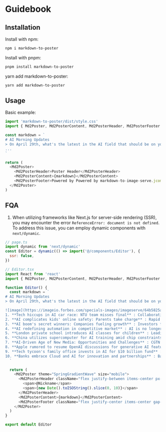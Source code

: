 # Guidebook

## Installation

Install with npm:

```bash
npm i markdown-to-poster
```

Install with pnpm:

```bash
pnpm install markdown-to-poster
```

yarn add markdown-to-poster:

```bash
yarn add markdown-to-poster
```

## Usage

Basic example:

```javascript
import 'markdown-to-poster/dist/style.css'
import { Md2Poster, Md2PosterContent, Md2PosterHeader, Md2PosterFooter } from 'markdown-to-poster'

const markdown = `
# AI Morning Updates
> On April 29th, what's the latest in the AI field that should be on your radar?
...
`

return (
  <Md2Poster>
    <Md2PosterHeader>Poster Header</Md2PosterHeader>
    <Md2PosterContent>{markdown}</Md2PosterContent>
    <Md2PosterFooter>Powered by Powered by markdown-to-image-serve.jcommon.top</Md2PosterFooter>
  </Md2Poster>
)
```

## FQA

1. When utilizing frameworks like Next.js for server-side rendering (SSR), you may encounter the error `ReferenceError: document is not defined`. To address this issue, you can employ dynamic components with `next/dynamic`.

```javascript
// page.ts
import dynamic from 'next/dynamic'
const Editor = dynamic(() => import('@/components/Editor'), {
  ssr: false,
})
```

```javascript
// Editor.tsx
import React from 'react'
import { Md2Poster, Md2PosterContent, Md2PosterHeader, Md2PosterFooter } from 'markdown-to-poster'

function Editor() {
  const markdown = `
# AI Morning Updates
> On April 29th, what's the latest in the AI field that should be on your radar?

![image](https://imageio.forbes.com/specials-images/imageserve/64b5825a5b9b4d3225e9bd15/artificial-intelligence--ai/960x0.jpg?format=jpg&width=1440)
1. **Tech hiccups in AI car race: NTU team misses final** : Collaboration with UAE tech group faces technical challenges in international AI car race.
2. **AI complicates kids' online safety: Parents take charge** : Rapid AI evolution poses challenges, prompting parents to take active measures for children's safety.
3. **AI boom's secret winners: Companies fueling growth** : Investors find unique opportunities in stock market's AI boom, with certain companies driving progress.
4. **AI redefining automation in competitive market** : AI is no longer just a buzzword, as companies across industries deploy it for competitive edge.
5. **London private school introduces AI classes for children** : Leading school in London introduces AI lessons to help children adapt to evolving technology landscape.
6. **China utilizes supercomputer for AI training amid chip constraints** : Progress in leveraging supercomputers and domestic AI chips for training large language models in China.
7. **AI-Driven Age of New Media: Opportunities and Challenges** : CGTN panel discusses opportunities and challenges in the AI-driven age of new media.
8. **Apple rumored to resume OpenAI discussions for generative AI features** : Speculations suggest Apple may collaborate with OpenAI for generative AI features on upcoming iPhones.
9. **Tech tycoon's family office invests in AI for $10 billion fund** : Premji Invest to inject more funds into AI initiatives, supporting a $10 billion fund managed by Azim Premji.
10. **Banks embrace Cloud and AI for innovation and partnerships** : Banking industry shifts towards innovation, collaboration, and customer-centricity through adoption of Cloud and AI technologies.
  `

  return (
    <Md2Poster theme="SpringGradientWave" size="mobile">
      <Md2PosterHeader className="flex justify-between items-center px-4">
        <span>@Nickname</span>
        <span>{new Date().toISOString().slice(0, 10)}</span>
      </Md2PosterHeader>
      <Md2PosterContent>{markdown}</Md2PosterContent>
      <Md2PosterFooter className="flex justify-center items-center gap-1">any children</Md2PosterFooter>
    </Md2Poster>
  )
}

export default Editor
```
